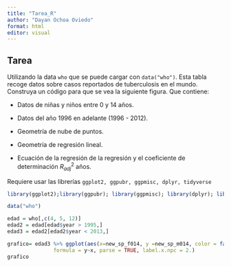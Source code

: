 ```yaml
---
title: "Tarea_R"
author: "Dayan Ochoa Oviedo"
format: html
editor: visual
---
```


## **Tarea**

Utilizando la data `who` que se puede cargar con `data("who")`. Esta tabla recoge datos sobre casos reportados de tuberculosis en el mundo. Construya un código para que se vea la siguiente figura. Que contiene:

-   Datos de niñas y niños entre 0 y 14 años.

-   Datos del año 1996 en adelante (1996 - 2012).

-   Geometría de nube de puntos.

-   Geometría de regresión lineal.

-   Ecuación de la regresión de la regresión y el coeficiente de determinación $R^2_{adj}$ años.

Requiere usar las librerías `ggplot2, ggpubr, ggpmisc, dplyr, tidyverse`

```r
library(ggplot2);library(ggpubr); library(ggpmisc); library(dplyr); library(tidyverse); library(ggpp); library(colourpicker)
```

```r
data("who")
```

```r

edad = who[,c(4, 5, 12)]
edad2 = edad[edad$year > 1995,]
edad3 = edad2[edad2$year < 2013,]
```

```r
grafico= edad3 %>% ggplot(aes(x=new_sp_f014, y =new_sp_m014, color = factor(year))) + geom_point(size = 0.3) + facet_wrap(year ~. ,scales = "free") + geom_smooth(method = "lm", formula = y ~ x) + xlim(0,1000) + ylim(0,1000) + labs(y= "TB positivo en niños de 0 a 14 años", x= "TB positivo en niñas de 0 a 14 años") + stat_poly_eq(aes(label =  paste(..eq.label.., ..adj.rr.label.., sep = "~~~~")),
               formula = y~x, parse = TRUE, label.x.npc = 2.) 
grafico
```

